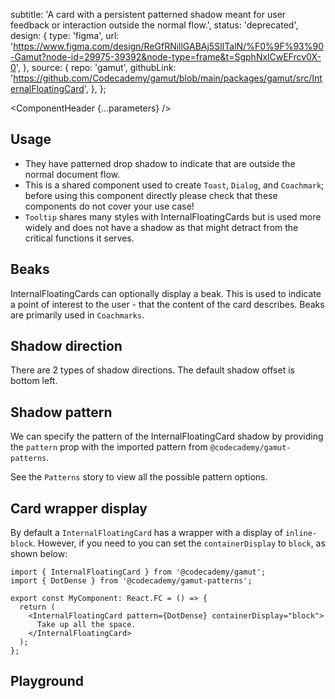 


  subtitle:
    'A card with a persistent patterned shadow meant for user feedback or interaction outside the normal flow.',
  status: 'deprecated',
  design: {
    type: 'figma',
    url: 'https://www.figma.com/design/ReGfRNillGABAj5SlITalN/%F0%9F%93%90-Gamut?node-id=29975-39392&node-type=frame&t=SgphNxlCwEFrcv0X-0',
  },
  source: {
    repo: 'gamut',
    githubLink:
      'https://github.com/Codecademy/gamut/blob/main/packages/gamut/src/InternalFloatingCard',
  },
};

<Meta of={InternalFloatingCardStories} />

<ComponentHeader {...parameters} />

<Callout text="The InternalFloatingCard component is strictly for internal Gamut usage. For instance, the Modal component will use InternalFloatingCard to style its content. However, InternalFloatingCard is no longer exported for use in other libraries, in such cases, use Card instead." />

## Usage

- They have patterned drop shadow to indicate that are outside the normal document flow.
- This is a shared component used to create `Toast`, `Dialog`, and `Coachmark`; before using this component directly please check that these components do not cover your use case!
- `Tooltip` shares many styles with InternalFloatingCards but is used more widely and does not have a shadow as that might detract from the critical functions it serves.

## Beaks

InternalFloatingCards can optionally display a beak. This is used to indicate a point of interest to the user - that the content of the card describes. Beaks are primarily used in `Coachmarks`.

<Canvas of={InternalFloatingCardStories.BeakBottomLeft} />
<Canvas of={InternalFloatingCardStories.BeakBottomRight} />
<Canvas of={InternalFloatingCardStories.BeakTopLeft} />
<Canvas of={InternalFloatingCardStories.BeakTopRight} />

## Shadow direction

There are 2 types of shadow directions. The default shadow offset is bottom left.

<Canvas of={InternalFloatingCardStories.ShadowBottomLeft} />
<Canvas of={InternalFloatingCardStories.ShadowBottomRight} />

## Shadow pattern

We can specify the pattern of the InternalFloatingCard shadow by providing the `pattern` prop with the imported pattern from `@codecademy/gamut-patterns`.

See the <LinkTo id="Atoms/Patterns">`Patterns`</LinkTo> story to view all the possible pattern options.

<Canvas of={InternalFloatingCardStories.ShadowPattern} />

## Card wrapper display

By default a `InternalFloatingCard` has a wrapper with a display of `inline-block`. However, if you need to you can set the `containerDisplay` to `block`, as shown below:

```tsx
import { InternalFloatingCard } from '@codecademy/gamut';
import { DotDense } from '@codecademy/gamut-patterns';

export const MyComponent: React.FC = () => {
  return (
    <InternalFloatingCard pattern={DotDense} containerDisplay="block">
      Take up all the space.
    </InternalFloatingCard>
  );
};
```

## Playground

<Canvas sourceState="shown" of={InternalFloatingCardStories.Default} />

<Controls />
